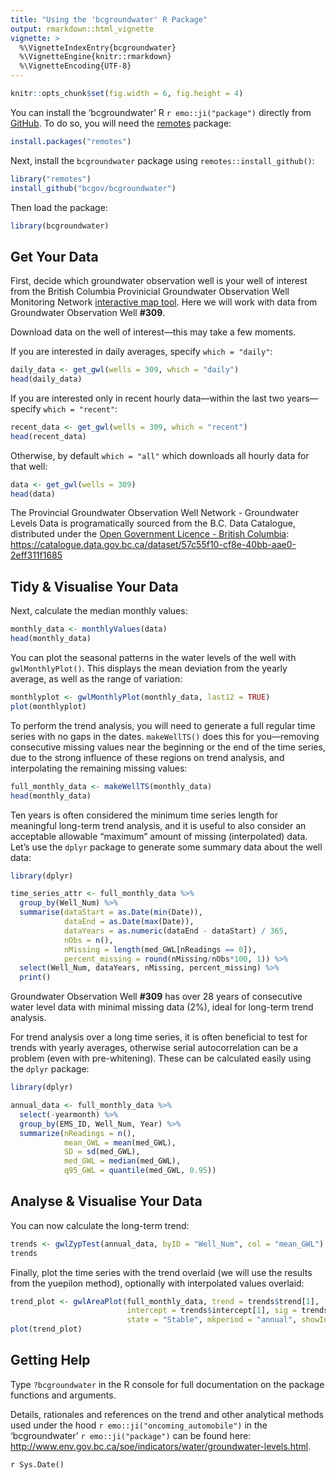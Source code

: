 ```yaml
---
title: "Using the 'bcgroundwater' R Package"
output: rmarkdown::html_vignette
vignette: >
  %\VignetteIndexEntry{bcgroundwater}
  %\VignetteEngine{knitr::rmarkdown}
  %\VignetteEncoding{UTF-8}
---
```


```r
knitr::opts_chunk$set(fig.width = 6, fig.height = 4)
```


You can install the 'bcgroundwater' R `r emo::ji("package")` directly from [GitHub](https://github.com/bcgov/bcgroundwater). To do so, you will 
need the [remotes](https://cran.r-project.org/web/packages/remotes/index.html) package:

```r
install.packages("remotes")
```

Next, install the `bcgroundwater` package using `remotes::install_github()`:

```r
library("remotes")
install_github("bcgov/bcgroundwater")
```

Then load the package:

```r
library(bcgroundwater)
```


## Get Your Data

First, decide which groundwater observation well is your well of interest from the British Columbia Provinicial Groundwater Observation Well Monitoring
Network [interactive map tool](https://www2.gov.bc.ca/gov/content?id=2D3DB9BA78DE4377AB4AE2DCEE1B409B). Here we will work with data from Groundwater Observation Well **#309**.
  
  
Download data on the well of interest&mdash;this may take a few moments.
  
  
If you are interested in daily averages, specify `which = "daily"`:

```r
daily_data <- get_gwl(wells = 309, which = "daily")
head(daily_data)
```

If you are interested only in recent hourly data&mdash;within the last two years&mdash; specify `which = "recent"`:

```r
recent_data <- get_gwl(wells = 309, which = "recent")
head(recent_data)
```

Otherwise, by default `which = "all"` which downloads all hourly data for that well:

```r
data <- get_gwl(wells = 309)
head(data)
```



The Provincial Groundwater Observation Well Network - Groundwater Levels Data is programatically sourced from the B.C. Data Catalogue, distributed under the [Open Government Licence - British Columbia](https://www2.gov.bc.ca/gov/content?id=A519A56BC2BF44E4A008B33FCF527F61):  <https://catalogue.data.gov.bc.ca/dataset/57c55f10-cf8e-40bb-aae0-2eff311f1685>


## Tidy & Visualise Your Data

Next, calculate the median monthly values:

```r
monthly_data <- monthlyValues(data)
head(monthly_data)
```

You can plot the seasonal patterns in the water levels of the well with
`gwlMonthlyPlot()`. This displays the mean deviation from the yearly average,
as well as the range of variation:

```r
monthlyplot <- gwlMonthlyPlot(monthly_data, last12 = TRUE)
plot(monthlyplot)
```

To perform the trend analysis, you will need to generate a full regular time series
with no gaps in the dates. `makeWellTS()` does this for you&mdash;removing consecutive missing values near the
beginning or the end of the time series, due to the strong influence of
these regions on trend analysis, and interpolating the remaining missing values:

```r
full_monthly_data <- makeWellTS(monthly_data)
head(monthly_data)
```

Ten years is often considered the minimum time series length for meaningful long-term trend analysis, and it is useful to also consider an acceptable allowable "maximum" amount of missing (interpolated) data. Let's use the `dplyr` package to generate some summary data about the well data:

```r
library(dplyr)

time_series_attr <- full_monthly_data %>%
  group_by(Well_Num) %>%
  summarise(dataStart = as.Date(min(Date)), 
            dataEnd = as.Date(max(Date)), 
            dataYears = as.numeric(dataEnd - dataStart) / 365, 
            nObs = n(), 
            nMissing = length(med_GWL[nReadings == 0]), 
            percent_missing = round(nMissing/nObs*100, 1)) %>% 
  select(Well_Num, dataYears, nMissing, percent_missing) %>% 
  print()
```

Groundwater Observation Well **#309** has over 28 years of consecutive water level data with minimal missing data (2%), ideal for long-term trend analysis.

For trend analysis over a long time series, it is often beneficial to test for
trends with yearly averages, otherwise serial autocorrelation can be a problem
(even with pre-whitening). These can be calculated easily using the `dplyr`
package:

```r
library(dplyr)

annual_data <- full_monthly_data %>%
  select(-yearmonth) %>%
  group_by(EMS_ID, Well_Num, Year) %>%
  summarize(nReadings = n(),
            mean_GWL = mean(med_GWL),
            SD = sd(med_GWL),
            med_GWL = median(med_GWL),
            q95_GWL = quantile(med_GWL, 0.95))
```

## Analyse & Visualise Your Data

You can now calculate the long-term trend:

```r
trends <- gwlZypTest(annual_data, byID = "Well_Num", col = "mean_GWL")
trends
```

Finally, plot the time series with the trend overlaid (we will use the results
from the yuepilon method), optionally with interpolated values overlaid:

```r
trend_plot <- gwlAreaPlot(full_monthly_data, trend = trends$trend[1],
                          intercept = trends$intercept[1], sig = trends$sig[1],
                          state = "Stable", mkperiod = "annual", showInterpolated = TRUE)
plot(trend_plot)

```

## Getting Help

Type `?bcgroundwater` in the R console for full documentation on the package functions and arguments.

Details, rationales and references on the trend and other analytical methods used under the hood `r emo::ji("oncoming_automobile")` in the 'bcgroundwater' `r emo::ji("package")` can be found here: <http://www.env.gov.bc.ca/soe/indicators/water/groundwater-levels.html>. 

`r Sys.Date()`







